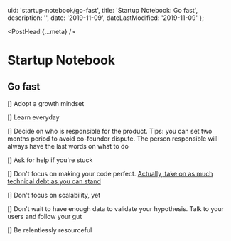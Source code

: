 
  uid: 'startup-notebook/go-fast',
  title: 'Startup Notebook: Go fast',
  description: '',
  date: '2019-11-09',
  dateLastModified: '2019-11-09'
};

<PostHead {...meta} />

# Startup Notebook

## Go fast

[] Adopt a growth mindset

[] Learn everyday

[] Decide on who is responsible for the product. Tips: you can set two months period to avoid co-founder dispute. The person responsible will always have the last words on what to do

[] Ask for help if you're stuck

[] Don't focus on making your code perfect. [Actually, take on as much technical debt as you can stand](https://twitter.com/paulg/status/1082268906201456640)

[] Don't focus on scalability, yet

[] Don't wait to have enough data to validate your hypothesis. Talk to your users and follow your gut

[] Be relentlessly resourceful
